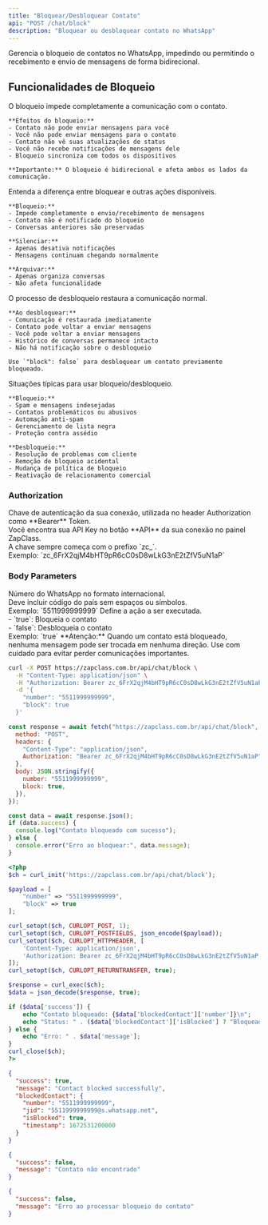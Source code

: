 ```yaml
---
title: "Bloquear/Desbloquear Contato"
api: "POST /chat/block"
description: "Bloquear ou desbloquear contato no WhatsApp"
---
```


Gerencia o bloqueio de contatos no WhatsApp, impedindo ou permitindo o recebimento e envio de mensagens de forma bidirecional.

## Funcionalidades de Bloqueio

<AccordionGroup>
  <Accordion title="Como Funciona o Bloqueio" icon="ban">
    O bloqueio impede completamente a comunicação com o contato.

    **Efeitos do bloqueio:**
    - Contato não pode enviar mensagens para você
    - Você não pode enviar mensagens para o contato
    - Contato não vê suas atualizações de status
    - Você não recebe notificações de mensagens dele
    - Bloqueio sincroniza com todos os dispositivos

    **Importante:** O bloqueio é bidirecional e afeta ambos os lados da comunicação.

  </Accordion>

  <Accordion title="Bloqueio vs Outras Ações" icon="scale-balanced">
    Entenda a diferença entre bloquear e outras ações disponíveis.

    **Bloqueio:**
    - Impede completamente o envio/recebimento de mensagens
    - Contato não é notificado do bloqueio
    - Conversas anteriores são preservadas

    **Silenciar:**
    - Apenas desativa notificações
    - Mensagens continuam chegando normalmente

    **Arquivar:**
    - Apenas organiza conversas
    - Não afeta funcionalidade

  </Accordion>

  <Accordion title="Desbloquear Contatos" icon="unlock">
    O processo de desbloqueio restaura a comunicação normal.

    **Ao desbloquear:**
    - Comunicação é restaurada imediatamente
    - Contato pode voltar a enviar mensagens
    - Você pode voltar a enviar mensagens
    - Histórico de conversas permanece intacto
    - Não há notificação sobre o desbloqueio

    Use `"block": false` para desbloquear um contato previamente bloqueado.

  </Accordion>

  <Accordion title="Casos de Uso Comuns" icon="lightbulb">
    Situações típicas para usar bloqueio/desbloqueio.

    **Bloqueio:**
    - Spam e mensagens indesejadas
    - Contatos problemáticos ou abusivos
    - Automação anti-spam
    - Gerenciamento de lista negra
    - Proteção contra assédio

    **Desbloqueio:**
    - Resolução de problemas com cliente
    - Remoção de bloqueio acidental
    - Mudança de política de bloqueio
    - Reativação de relacionamento comercial

  </Accordion>
</AccordionGroup>

### Authorization

<ParamField path="api_key" type="string" required>
  Chave de autenticação da sua conexão, utilizada no header Authorization como
  **Bearer** Token. <br />
  Você encontra sua API Key no botão **API** da sua conexão no painel ZapClass. <br />
  A chave sempre começa com o prefixo `zc_`. <br />
  Exemplo: `zc_6FrX2qjM4bHT9pR6cC0sD8wLkG3nE2tZfV5uN1aP`
</ParamField>

### Body Parameters

<ParamField path="number" type="string" required>
  Número do WhatsApp no formato internacional. <br />
  Deve incluir código do país sem espaços ou símbolos. <br />
  Exemplo: `5511999999999`
</ParamField>

<ParamField path="block" type="boolean" required>
  Define a ação a ser executada. <br />
  - `true`: Bloqueia o contato <br />
  - `false`: Desbloqueia o contato <br />
  Exemplo: `true`
</ParamField>

<Warning>
  **Atenção:** Quando um contato está bloqueado, nenhuma mensagem pode ser
  trocada em nenhuma direção. Use com cuidado para evitar perder comunicações
  importantes.
</Warning>

<RequestExample>

```bash cURL
curl -X POST https://zapclass.com.br/api/chat/block \
  -H "Content-Type: application/json" \
  -H "Authorization: Bearer zc_6FrX2qjM4bHT9pR6cC0sD8wLkG3nE2tZfV5uN1aP" \
  -d '{
    "number": "5511999999999",
    "block": true
  }'
```

```javascript JavaScript
const response = await fetch("https://zapclass.com.br/api/chat/block", {
  method: "POST",
  headers: {
    "Content-Type": "application/json",
    Authorization: "Bearer zc_6FrX2qjM4bHT9pR6cC0sD8wLkG3nE2tZfV5uN1aP",
  },
  body: JSON.stringify({
    number: "5511999999999",
    block: true,
  }),
});

const data = await response.json();
if (data.success) {
  console.log("Contato bloqueado com sucesso");
} else {
  console.error("Erro ao bloquear:", data.message);
}
```

```php PHP
<?php
$ch = curl_init('https://zapclass.com.br/api/chat/block');

$payload = [
    "number" => "5511999999999",
    "block" => true
];

curl_setopt($ch, CURLOPT_POST, 1);
curl_setopt($ch, CURLOPT_POSTFIELDS, json_encode($payload));
curl_setopt($ch, CURLOPT_HTTPHEADER, [
    'Content-Type: application/json',
    'Authorization: Bearer zc_6FrX2qjM4bHT9pR6cC0sD8wLkG3nE2tZfV5uN1aP'
]);
curl_setopt($ch, CURLOPT_RETURNTRANSFER, true);

$response = curl_exec($ch);
$data = json_decode($response, true);

if ($data['success']) {
    echo "Contato bloqueado: {$data['blockedContact']['number']}\n";
    echo "Status: " . ($data['blockedContact']['isBlocked'] ? "Bloqueado" : "Desbloqueado");
} else {
    echo "Erro: " . $data['message'];
}
curl_close($ch);
?>
```

</RequestExample>

<ResponseExample>

```json 200
{
  "success": true,
  "message": "Contact blocked successfully",
  "blockedContact": {
    "number": "5511999999999",
    "jid": "5511999999999@s.whatsapp.net",
    "isBlocked": true,
    "timestamp": 1672531200000
  }
}
```

```json 404
{
  "success": false,
  "message": "Contato não encontrado"
}
```

```json 500
{
  "success": false,
  "message": "Erro ao processar bloqueio do contato"
}
```

</ResponseExample>
